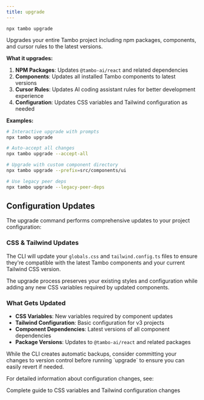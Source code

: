 ```yaml
---
title: upgrade
---
```


`npx tambo upgrade`

Upgrades your entire Tambo project including npm packages, components, and cursor rules to the latest versions.

**What it upgrades:**

1. **NPM Packages**: Updates `@tambo-ai/react` and related dependencies
2. **Components**: Updates all installed Tambo components to latest versions
3. **Cursor Rules**: Updates AI coding assistant rules for better development experience
4. **Configuration**: Updates CSS variables and Tailwind configuration as needed

**Examples:**

```bash
# Interactive upgrade with prompts
npx tambo upgrade

# Auto-accept all changes
npx tambo upgrade --accept-all

# Upgrade with custom component directory
npx tambo upgrade --prefix=src/components/ui

# Use legacy peer deps
npx tambo upgrade --legacy-peer-deps
```

## Configuration Updates

The upgrade command performs comprehensive updates to your project configuration:

### CSS & Tailwind Updates

The CLI will update your `globals.css` and `tailwind.config.ts` files to ensure they're compatible with the latest Tambo components and your current Tailwind CSS version.

<Callout type="info" title="Safe Configuration Updates">
  The upgrade process preserves your existing styles and configuration while
  adding any new CSS variables required by updated components.
</Callout>

### What Gets Updated

- **CSS Variables**: New variables required by component updates
- **Tailwind Configuration**: Basic configuration for v3 projects
- **Component Dependencies**: Latest versions of all component dependencies
- **Package Versions**: Updates to `@tambo-ai/react` and related packages

<Callout type="warn" title="Backup Recommendation">
  While the CLI creates automatic backups, consider committing your changes to
  version control before running `upgrade` to ensure you can easily revert if
  needed.
</Callout>

For detailed information about configuration changes, see:


<Card href="/docs/cli/configuration" title="CSS & Tailwind Configuration">
  Complete guide to CSS variables and Tailwind configuration changes
</Card>
